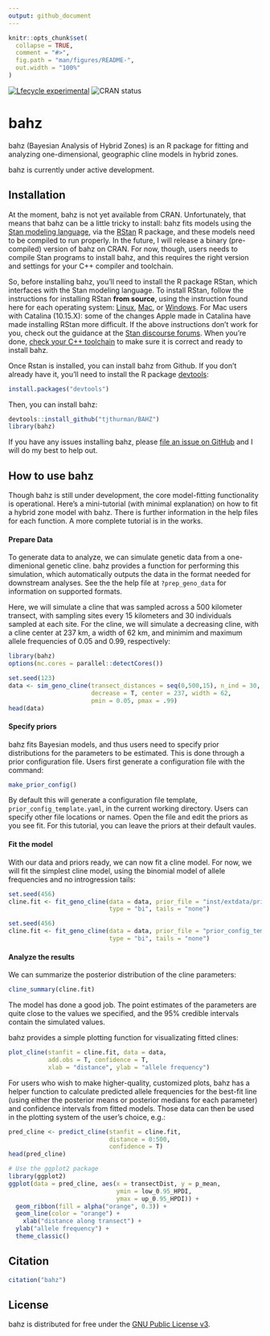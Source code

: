 ```yaml
---
output: github_document
---
```


<!-- README.md is generated from README.Rmd. Please edit that file -->

```r
knitr::opts_chunk$set(
  collapse = TRUE,
  comment = "#>",
  fig.path = "man/figures/README-",
  out.width = "100%"
)
```


<!-- badges: start -->
[![Lfecycle experimental](https://img.shields.io/badge/lifecycle-experimental-orange.svg)](https://www.tidyverse.org/lifecycle/#experimental)
![CRAN status](http://www.r-pkg.org/badges/version/bahz)
<!-- badges: end -->

# bahz

bahz (Bayesian Analysis of Hybrid Zones) is an R package for fitting and analyzing one-dimensional, geographic cline models in hybrid zones. 

bahz is currently under active development. 

## Installation

At the moment, bahz is not yet available from CRAN. Unfortunately, that means that bahz can be a little tricky to install: bahz fits models using the [Stan modeling language](https://mc-stan.org), via the [RStan](https://mc-stan.org/users/interfaces/rstan.html) R package, and these models need to be compiled to run properly. In the future, I will release a binary (pre-compiled) version of bahz on CRAN. For now, though, users needs to compile Stan programs to install bahz, and this requires the right version and settings for your C++ compiler and toolchain.  

So, before installing bahz, you'll need to install the R package RStan, which interfaces with the Stan modeling language. To install RStan, follow the instructions for installing RStan **from source**, using the instruction found here for each operating system: [Linux](https://github.com/stan-dev/rstan/wiki/Installing-RStan-on-Linux), [Mac](https://github.com/stan-dev/rstan/wiki/Installing-RStan-from-source-on-a-Mac), or [Windows](https://github.com/stan-dev/rstan/wiki/Installing-RStan-from-source-on-Windows). For Mac users with Catalina (10.15.X): some of the changes Apple made in Catalina have made installing RStan more difficult. If the above instructions don't work for you, check out the guidance at the [Stan discourse forums](https://discourse.mc-stan.org/search?q=catalina). When you're done, [check your C++ toolchain](https://github.com/stan-dev/rstan/wiki/RStan-Getting-Started#checking-the-c-toolchain) to make sure it is correct and ready to install bahz. 

Once Rstan is installed, you can install bahz from Github. If you don't already have it, you'll need to install the R package [devtools](https://cran.r-project.org/web/packages/devtools/index.html):

```r
install.packages("devtools")
```
Then, you can install bahz:

```r
devtools::install_github("tjthurman/BAHZ") 
library(bahz)
```

If you have any issues installing bahz, please [file an issue on GitHub](https://github.com/tjthurman/BAHZ/issues) and I will do my best to help out. 

## How to use bahz

Though bahz is still under development, the core model-fitting functionality is operational. Here's a mini-tutorial (with minimal explanation) on how to fit a hybrid zone model with bahz. There is further information in the help files for each function. A more complete tutorial is in the works.

#### Prepare Data

To generate data to analyze, we can simulate genetic data from a one-dimenional genetic cline. bahz provides a function for performing this simulation, which automatically outputs the data in the format needed for downstream analyses. See the the help file at `?prep_geno_data` for information on supported formats. 

Here, we will simulate a cline that was sampled across a 500 kilometer transect, with sampling sites every 15 kilometers and 30 individuals sampled at each site. For the cline, we will simulate a decreasing cline, with a cline center at 237 km, a width of 62 km, and minimim and maximum allele frequencies of 0.05 and 0.99, respectively:

```r
library(bahz)
options(mc.cores = parallel::detectCores())
```



```r
set.seed(123)
data <- sim_geno_cline(transect_distances = seq(0,500,15), n_ind = 30, Fis = 0,
                       decrease = T, center = 237, width = 62, 
                       pmin = 0.05, pmax = .99)
head(data)
```

#### Specify priors

bahz fits Bayesian models, and thus users need to specify prior distributions for the parameters to be estimated. This is done through a prior configuration file. Users first generate a configuration file with the command:

```r
make_prior_config()
```

By default this will generate a configuration file template, `prior_config_template.yaml`, in the current working directory. Users can specify other file locations or names. Open the file and edit the priors as you see fit. For this tutorial, you can leave the priors at their default vaules.

#### Fit the model

With our data and priors ready, we can now fit a cline model. For now, we will fit the simplest cline model, using the binomial model of allele frequencies and no introgression tails:

```r
set.seed(456)
cline.fit <- fit_geno_cline(data = data, prior_file = "inst/extdata/prior_config_template.yaml",
                            type = "bi", tails = "none")
```

```r
set.seed(456)
cline.fit <- fit_geno_cline(data = data, prior_file = "prior_config_template.yaml",
                            type = "bi", tails = "none")
```

#### Analyze the results

We can summarize the posterior distribution of the cline parameters:

```r
cline_summary(cline.fit)
```

The model has done a good job. The point estimates of the parameters are quite close to the values we specified, and the 95% credible intervals contain the simulated values. 

bahz provides a simple plotting function for visualizating fitted clines:

```r
plot_cline(stanfit = cline.fit, data = data,
           add.obs = T, confidence = T,
           xlab = "distance", ylab = "allele frequency")
```

For users who wish to make higher-quality, customized plots, bahz has a helper function to calculate predicted allele frequencies for the best-fit line (using either the posterior means or posterior medians for each parameter) and confidence intervals from fitted models. Those data can then be used in the plotting system of the user's choice, e.g.:

```r
pred_cline <- predict_cline(stanfit = cline.fit, 
                            distance = 0:500, 
                            confidence = T)
head(pred_cline)
```

```r
# Use the ggplot2 package
library(ggplot2)
ggplot(data = pred_cline, aes(x = transectDist, y = p_mean,
                              ymin = low_0.95_HPDI,
                              ymax = up_0.95_HPDI)) +
  geom_ribbon(fill = alpha("orange", 0.3)) +
  geom_line(color = "orange") +
    xlab("distance along transect") +
  ylab("allele frequency") +
  theme_classic()
```

## Citation

```r
citation("bahz")
```

## License

bahz is distributed for free under the [GNU Public License v3](https://www.gnu.org/licenses/gpl-3.0.en.html). 
